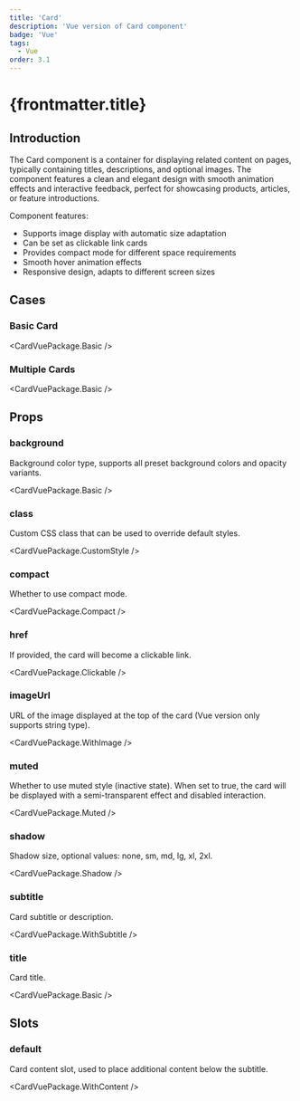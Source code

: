 ```yaml
---
title: 'Card'
description: 'Vue version of Card component'
badge: 'Vue'
tags:
  - Vue
order: 3.1
---
```



# {frontmatter.title}

## Introduction

The Card component is a container for displaying related content on pages, typically containing titles, descriptions, and optional images. The component features a clean and elegant design with smooth animation effects and interactive feedback, perfect for showcasing products, articles, or feature introductions.

Component features:

- Supports image display with automatic size adaptation
- Can be set as clickable link cards
- Provides compact mode for different space requirements
- Smooth hover animation effects
- Responsive design, adapts to different screen sizes

## Cases

### Basic Card

<CardVuePackage.Basic />

### Multiple Cards

<CardVuePackage.Basic />

## Props

### background

Background color type, supports all preset background colors and opacity variants.

<CardVuePackage.Basic />

### class

Custom CSS class that can be used to override default styles.

<CardVuePackage.CustomStyle />

### compact

Whether to use compact mode.

<CardVuePackage.Compact />

### href

If provided, the card will become a clickable link.

<CardVuePackage.Clickable />

### imageUrl

URL of the image displayed at the top of the card (Vue version only supports string type).

<CardVuePackage.WithImage />

### muted

Whether to use muted style (inactive state). When set to true, the card will be displayed with a semi-transparent effect and disabled interaction.

<CardVuePackage.Muted />

### shadow

Shadow size, optional values: none, sm, md, lg, xl, 2xl.

<CardVuePackage.Shadow />

### subtitle

Card subtitle or description.

<CardVuePackage.WithSubtitle />

### title

Card title.

<CardVuePackage.Basic />

## Slots

### default

Card content slot, used to place additional content below the subtitle.

<CardVuePackage.WithContent />
